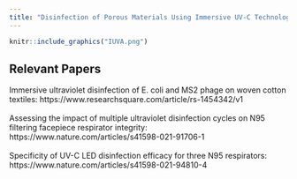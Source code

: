 ---
title: "Disinfection of Porous Materials Using Immersive UV-C Technologies"
---

```{r,layout="l-page",message = F, warning=F, echo =F}
knitr::include_graphics("IUVA.png")
```

<h2> Relevant Papers </h2>
Immersive ultraviolet disinfection of E. coli and MS2 phage on woven cotton textiles: https://www.researchsquare.com/article/rs-1454342/v1<br><br>
Assessing the impact of multiple ultraviolet disinfection cycles on N95 filtering facepiece respirator integrity: https://www.nature.com/articles/s41598-021-91706-1<br><br>
Specificity of UV-C LED disinfection efficacy for three N95 respirators: https://www.nature.com/articles/s41598-021-94810-4<br><br>

